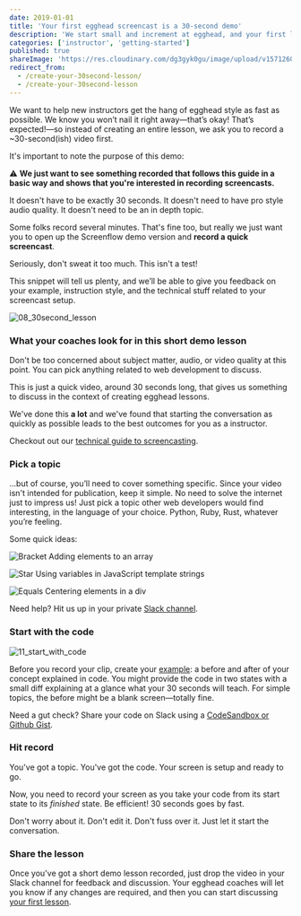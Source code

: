 ```yaml
---
date: 2019-01-01
title: 'Your first egghead screencast is a 30-second demo'
description: 'We start small and increment at egghead, and your first lesson is no exception. This is meant to be a quick exercise to start the feedback and collaboration loop.'
categories: ['instructor', 'getting-started']
published: true
shareImage: 'https://res.cloudinary.com/dg3gyk0gu/image/upload/v1571260698/og-image-assets/share_image_getting_started.png'
redirect_from:
  - /create-your-30second-lesson/
  - /create-your-30second-lesson
---
```


We want to help new instructors get the hang of egghead style as fast as possible. We know you won’t nail it right away—that’s okay! That’s expected!—so instead of creating an entire lesson, we ask you to record a ~30-second(ish) video first.

It's important to note the purpose of this demo:

⚠️ **We just want to see something recorded that follows this guide in a basic way and shows that you're interested in recording screencasts.**

It doesn't have to be exactly 30 seconds. It doesn't need to have pro style audio quality. It doesn't need to be an in depth topic.

Some folks record several minutes. That's fine too, but really we just want you to open up the Screenflow demo version and **record a quick screencast**.

Seriously, don't sweat it too much. This isn't a test!

This snippet will tell us plenty, and we’ll be able to give you feedback on your example, instruction style, and the technical stuff related to your screencast setup.

![08_30second_lesson](./images/ch1_s4_30sec.png)

### What your coaches look for in this short demo lesson

Don't be too concerned about subject matter, audio, or video quality at this point. You can pick anything related to web development to discuss.

This is just a quick video, around 30 seconds long, that gives us something to discuss in the context of creating egghead lessons.

We've done this **a lot** and we've found that starting the conversation as quickly as possible leads to the best outcomes for you as a instructor.

Checkout out our [technical guide to screencasting](/instructor/screencasting).

### Pick a topic

...but of course, you’ll need to cover something specific. Since your video isn't intended for publication, keep it simple. No need to solve the internet just to impress us! Just pick a topic other web developers would find interesting, in the language of your choice. Python, Ruby, Rust, whatever you’re feeling.

Some quick ideas:

![Bracket](./images/ch1_s4_icon-bracket.png) Adding elements to an array

![Star](./images/ch1_s4_icon-star.png) Using variables in JavaScript template strings

![Equals](./images/ch1_s4_icon-equals.png) Centering elements in a div

Need help? Hit us up in your private [Slack channel](/instructor/getting-started/communication).

### Start with the code

![11_start_with_code](./images/ch1_s4_start-with-code.png)

Before you record your clip, create your [example](/instructor/style-guide/create-the-example-code): a before and after of your concept explained in code. You might provide the code in two states with a small diff explaining at a glance what your 30 seconds will teach. For simple topics, the before might be a blank screen—totally fine.

Need a gut check? Share your code on Slack using a [CodeSandbox or Github Gist](/instructor/screencasting/sharing-code).

### Hit record

You've got a topic. You've got the code. Your screen is setup and ready to go.

Now, you need to record your screen as you take your code from its start state to its _finished_ state. Be efficient! 30 seconds goes by fast.

Don't worry about it. Don't edit it. Don't fuss over it. Just let it start the conversation.

### Share the lesson

Once you've got a short demo lesson recorded, just drop the video in your Slack channel for feedback and discussion. Your egghead coaches will let you know if any changes are required, and then you can start discussing [your first lesson](/instructor/getting-started/first-full-lesson).
